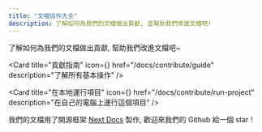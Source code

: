 ```yaml
---
title: "文檔協作大全"
description: 了解如何為我們的文檔做出貢獻, 並幫助我們改進文檔吧!
---
```



了解如何為我們的文檔做出貢獻, 幫助我們改進文檔吧~

<Cards className='mt-4'>

<Card
  title="貢獻指南"
  icon={<BookOpen />}
  href="/docs/contribute/guide"
  description="了解所有基本操作"
/>

<Card
  title="在本地運行項目"
  icon={<Star />}
  href="/docs/contribute/run-project"
  description="在自己的電腦上運行這個項目"
/>

</Cards>

<Info title="Powered by Next Docs">

我們的文檔用了開源框架 [Next Docs](https://next-docs-zeta.vercel.app) 製作, 歡迎來我們的 Github 給一個 star！

</Info>
